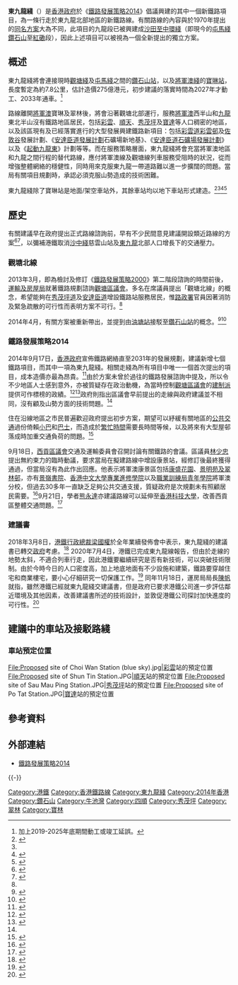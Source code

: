{{香港未來建設}}
{{NoteTA
|G1 = Transport
|zh-hant:綫;zh-hans:线
}}
{{about|《鐵路發展策略2014》中的東九龍線|沙田綫及東九龍綫舊有計劃|東九龍綫 (1970年方案)|現在沙田至中環綫的東九龍綫計劃|沙田至中環綫|}}

'''東九龍綫'''（{{lang-en|East Kowloon Line}}）是[[香港政府|香港政府]]於《[[鐵路發展策略2014|鐵路發展策略2014]]》倡議興建的其中一個新鐵路項目，為一條行走於東九龍北部地區的新鐵路線。有關路線的內容與於1970年提出的[[東九龍綫_(1970年方案)|同名方案]]大為不同，此項目的九龍段已被興建成[[沙田至中環綫|沙田至中環綫]]（即現今的[[屯馬綫|屯馬綫]][[鑽石山站|鑽石山]]至[[紅磡站|紅磡]]段），因此上述項目可以被視為一個全新提出的獨立方案。

== 概述 ==
東九龍綫將會連接現時[[觀塘綫|觀塘綫]]及[[屯馬綫|屯馬綫]]之間的[[鑽石山站|鑽石山站]]，以及[[將軍澳綫|將軍澳綫]]的[[寶琳站|寶琳站]]，長度暫定為約7.8公里，估計造價275億港元，初步建議的落實時間為2027年才動工、2033年通車。<ref>加上2019-2025年底期間動工或竣工延誤。</ref>

路線離開[[將軍澳|將軍澳]]寶琳及翠林後，將會沿著觀塘北部運行，服務[[將軍澳|將軍澳]]西半山和[[九龍|九龍]]東北半山沒有鐵路地區居民，包括[[彩雲邨|彩雲]]、[[順天邨|順天]]、[[秀茂坪邨|秀茂坪]]及[[寶達邨|寶達]]等人口稠密的地區，以及該區現有及已經落實進行的大型發展興建鐵路新項目：包括[[彩雲道|彩雲道]][[彩雲邨|彩雲邨]]及[[佐敦谷|佐敦谷]]發展計劃、《[[安達臣道發展計劃|安達臣道發展計劃]]石礦場新地基》、《[[安達臣道石礦場發展計劃|安達臣道石礦場發展計劃]]》以及《[[起動九龍東|起動九龍東]]》計劃等等。而在服務策略層面，東九龍綫將會充當將軍澳地區和九龍之間行程的替代路線，應付將軍澳線及觀塘線列車服務受阻時的狀況，從而增強整體網絡的穩健性，同時用來克服東九龍一帶道路難以進一步擴闊的問題。當局有關項目規劃時，承認必須克服山勢造成的技術困難。

東九龍綫除了寶琳站是地面/架空車站外，其餘車站均以地下車站形式建造。<ref>{{Cite news|url=https://hk.news.yahoo.com/275%E5%84%84%E6%93%AC%E5%BB%BA%E6%9D%B1%E4%B9%9D%E6%96%B0%E9%90%B5%E8%B7%AF-223018811.html|title=275億擬建東九新鐵路|work=太陽報|date=2014年9月18日|accessdate=2014年9月18日}}</ref><ref name="mingpao" /><ref name="mingpao2">{{Cite news|url=http://news2.mingpao.com/pns/%E8%B5%B0%E4%BD%8E%E5%9C%B0%E9%81%BF%E6%8A%80%E8%A1%93%E9%99%90%E5%88%B6%20%E6%9D%B1%E4%B9%9D%E9%BE%8D%E7%B7%9A%E5%B1%B1%E8%85%B3%E8%A8%AD%E7%AB%99/web_tc/article/20140919/s00002/1411063123208|title=走低地避技術限制 東九龍線山腳設站|work=明報|date=2014年9月19日|accessdate=2014年9月19日|archive-date=2016年8月26日|archive-url=https://web.archive.org/web/20160826011433/http://news2.mingpao.com/pns/%E8%B5%B0%E4%BD%8E%E5%9C%B0%E9%81%BF%E6%8A%80%E8%A1%93%E9%99%90%E5%88%B6%20%E6%9D%B1%E4%B9%9D%E9%BE%8D%E7%B7%9A%E5%B1%B1%E8%85%B3%E8%A8%AD%E7%AB%99/web_tc/article/20140919/s00002/1411063123208|dead-url=no}}</ref><ref>{{Cite news|url=http://hk.apple.nextmedia.com/news/art/20140918/18870186|title=政府擬花1,100億建7鐵路項目 擱置屯荃鐵路 西鐵綫勢逼爆|work=蘋果日報|date=2014年9月18日|accessdate=2014年9月18日|archive-date=2017年6月28日|archive-url=https://web.archive.org/web/20170628233946/http://hk.apple.nextmedia.com/news/art/20140918/18870186|dead-url=no}}</ref>

== 歷史 ==
有關建議早在政府提出正式路線諮詢前，早有不少民間意見建議開設類近路線的方案<ref>{{cite web|url=http://hk.knowledge.yahoo.com/question/question?qid=7007113001678|title=假設性鐵路路線問題：東九龍山區|publisher=雅虎知識<sup>+</sup>|date=2007-11-30|accessdate=2008-04-24}}</ref><ref>{{cite news |url=http://hk.apple.nextmedia.com/template/apple/art_main.php?iss_id=20111014&sec_id=4104&subsec_id=11866&art_id=15703936 |title=九龍東擬建環保高架輕軌 林鄭︰不是打造複製中環 |publisher=[[蘋果日報_(香港)|蘋果日報]] |authors=梁德倫　蔡建豪 |date=2011-10-14 |accessdate=2011-10-15 |language=zh-hant |archive-date=2012-01-16 |archive-url=https://web.archive.org/web/20120116065822/http://hk.apple.nextmedia.com/template/apple/art_main.php?iss_id=20111014&sec_id=4104&subsec_id=11866&art_id=15703936 |dead-url=no }}</ref>，以彌補港鐵取消[[沙田至中環綫|沙中綫]]慈雲山站及[[東九龍|東九龍]]北部人口增長下的交通壓力。

=== 觀塘北線 ===
2013年3月，即為檢討及修訂《[[鐵路發展策略|鐵路發展策略2000]]》第二階段諮詢的時間前後，[[運輸及房屋局|運輸及房屋局]]就著鐵路規劃諮詢[[觀塘區議會|觀塘區議會]]。多名在席議員提出「觀塘北線」的概念，希望能夠在[[秀茂坪道|秀茂坪道]]及[[安達臣道|安達臣道]]增設鐵路站服務居民，惟[[路政署|路政署]]官員因著消防及緊急疏散的可行性而表明方案不可行。<ref name="mingpao2" />

2014年4月，有關方案被重新帶出，並提到由[[油塘站|油塘站]]接駁至[[鑽石山站|鑽石山站]]的概念。<ref>{{Cite news|url=http://paper.wenweipo.com/2014/04/28/HK1404280024.htm|title=民記遊行促港鐵建觀塘北線|work=文匯報|date=2014年4月28日|accessdate=2014年9月19日|archive-date=2016年3月4日|archive-url=https://web.archive.org/web/20160304075244/http://paper.wenweipo.com/2014/04/28/HK1404280024.htm|dead-url=no}}</ref><ref>{{Cite news|url=http://www.singpao.com/xw/ht/201404/t20140430_503792.html|title=觀塘北港鐵線要及早規劃|work=成報|date=2014年4月30日|accessdate=2014年9月19日|deadurl=yes|archiveurl=https://web.archive.org/web/20140910005351/http://www.singpao.com/xw/ht/201404/t20140430_503792.html|archivedate=2014年9月10日}}</ref>

===鐵路發展策略2014===
{{main|鐵路發展策略2014}}
2014年9月17日，[[香港政府|香港政府]]宣佈鐵路網絡直至2031年的發展規劃，建議新增七個鐵路項目，而其中一項為東九龍綫。相關走綫為所有項目中唯一一個首次提出的項目，成本造價亦最為昂貴。<ref>{{Cite news|url=https://hk.news.yahoo.com/%E6%94%BF%E5%BA%9C%E6%89%93%E9%80%A0%E5%85%AB%E5%B9%B4%E8%97%8D%E5%9C%96%E6%9D%B1%E4%B9%9D%E9%BE%8D%E7%B6%AB%E6%9C%80%E9%87%8D%E6%9C%AC-1100%E5%84%84%E5%BB%BA%E5%85%AD%E9%90%B5%E8%B7%AF-%E5%8C%97%E7%92%B0-%E8%B2%AB%E9%80%9A%E6%9D%B1%E8%A5%BF%E7%B6%AB-215516697.html|title=政府打造八年藍圖東九龍綫最重本 1100億建六鐵路「北環」貫通東西綫|work=星島日報|date=2014-09-18|accessdate=2014-09-18|archive-date=2020-11-29|archive-url=https://web.archive.org/web/20201129085346/https://hk.news.yahoo.com/%E6%94%BF%E5%BA%9C%E6%89%93%E9%80%A0%E5%85%AB%E5%B9%B4%E8%97%8D%E5%9C%96%E6%9D%B1%E4%B9%9D%E9%BE%8D%E7%B6%AB%E6%9C%80%E9%87%8D%E6%9C%AC-1100%E5%84%84%E5%BB%BA%E5%85%AD%E9%90%B5%E8%B7%AF-%E5%8C%97%E7%92%B0-%E8%B2%AB%E9%80%9A%E6%9D%B1%E8%A5%BF%E7%B6%AB-215516697.html|dead-url=no}}</ref>由於方案未曾於過往的鐵路發展諮詢中提及，所以令不少地區人士感到意外，亦被質疑存在政治動機，為當時控制[[觀塘區議會|觀塘區議會]]的[[建制派_(香港)|建制派]]提供可作標榜的政績。<ref name="mingpao">{{Cite news|url=http://news2.mingpao.com/pns/%E6%9D%B1%E4%B9%9D%E7%B7%9A%E5%BF%BD%E7%B4%8D%E8%97%8D%E5%9C%96%20%E5%9C%B0%E5%8D%80%E4%BA%BA%E5%A3%AB%E6%84%9F%E6%84%8F%E5%A4%96/web_tc/article/20140918/s00001/1410975949974|title=東九線忽納藍圖 地區人士感意外|work=明報|date=2014-09-18|accessdate=2014-09-18|archive-date=2020-03-03|archive-url=https://web.archive.org/web/20200303183145/http://news2.mingpao.com/pns/%25E6%259D%25B1%25E4%25B9%259D%25E7%25B7%259A%25E5%25BF%25BD%25E7%25B4%258D%25E8%2597%258D%25E5%259C%2596%2520%25E5%259C%25B0%25E5%258D%2580%25E4%25BA%25BA%25E5%25A3%25AB%25E6%2584%259F%25E6%2584%258F%25E5%25A4%2596/web_tc/article/20140918/s00001/1410975949974|dead-url=no}}</ref><ref>{{Cite news|url=http://hk.apple.nextmedia.com/news/art/20140918/18870191|title=東九龍新綫　益建制政績工程|work=蘋果日報|date=2014-09-18|accessdate=2014-09-18|archive-date=2016-03-04|archive-url=https://web.archive.org/web/20160304141825/http://hk.apple.nextmedia.com/news/art/20140918/18870191|dead-url=no}}</ref>政府則指出區議會早前提出的走線與政府建議並不相同，沒有顧及山勢方面的技術問題。<ref name="mingpao2" />

住在沿線地區之市民普遍歡迎政府提出初步方案，期望可以紓緩有關地區的[[香港交通|公共交通]]過份倚賴[[香港小型巴士|小巴]]和[[香港巴士|巴士]]，而造成於[[繁忙時間|繁忙時間]]需要長時間等候，以及將來有大型屋邨落成時加重交通負荷的問題。<ref>{{Cite news|url=http://news.tvb.com/local/541962d06db28cc93b000002/|title=政府倡先建北環綫及古洞站 配合跨境交通需求|work=無綫新聞|date=2014-09-17|accessdate=2014-09-18|archive-date=2020-11-29|archive-url=https://web.archive.org/web/20201129170217/http://news.tvb.com/local/541962d06db28cc93b000002/|dead-url=no}}</ref>

9月18日，[[西貢區議會|西貢區議會]]交通及運輸委員會召開討論有關鐵路的會議。區議員[[林少忠|林少忠]]提出無約束力的臨時動議，要求當局在擬建路線中增設康景站，經修訂後最終獲得通過，但當局沒有為此作出回應。他表示將軍澳康景區包括[[康盛花園|康盛花園]]、[[翠林邨|景明苑及翠林邨]]，亦有[[景嶺書院|景嶺書院]]、[[香港中文大學專業進修學院|香港中文大學專業進修學院]]以及[[職業訓練局_(香港)|職業訓練局]][[青年學院|青年學院]]將軍澳分校，但過去30多年一直缺乏足夠公共交通支援，質疑政府是次規劃未有照顧居民需要。<ref>{{Cite news|url=https://hk.news.yahoo.com/%E8%A5%BF%E8%B2%A2%E5%8D%80%E6%9C%83%E8%A6%81%E6%B1%82-%E6%9D%B1%E4%B9%9D-%E8%A8%AD%E5%BA%B7%E6%99%AF%E7%AB%99-215517096.html|title=西貢區會要求 東九綫設康景站|work=星島日報|date=2014-09-19|accessdate=2014-09-20|archive-date=2020-11-29|archive-url=https://web.archive.org/web/20201129082402/https://hk.news.yahoo.com/%E8%A5%BF%E8%B2%A2%E5%8D%80%E6%9C%83%E8%A6%81%E6%B1%82-%E6%9D%B1%E4%B9%9D-%E8%A8%AD%E5%BA%B7%E6%99%AF%E7%AB%99-215517096.html|dead-url=no}}</ref>9月21日，學者[[熊永達|熊永達]]亦建議路線可以延伸至[[香港科技大學|香港科技大學]]，改善西貢區整體交通問題。<ref>{{Cite news|url=http://www.metroradio.com.hk/MetroFinance/News/NewsLive.aspx?SearchText=&NewsId=20140921100809&page=0|title=田北辰批評新鐵路發展短視|work=新城財經台|date=2014-09-21|accessdate=2014-09-22|deadurl=yes|archiveurl=https://web.archive.org/web/20141020043538/http://www.metroradio.com.hk/MetroFinance/News/NewsLive.aspx?SearchText=&NewsId=20140921100809&page=0|archivedate=2014-10-20}}</ref>

===建議書===
2018年3月8日，[[港鐵|港鐵]][[行政總裁|行政總裁]][[梁國權|梁國權]]於全年業續發佈會中表示，東九龍綫的建議書已轉交[[香港特別行政區政府|政府]]考慮。<ref>{{Cite news|url=http://www.mtr.com.hk/archive/corporate/ch/investor/annual2017/mtr_ar2017_final_chi_media.pdf|title=業績公佈|work=[[港鐵|港鐵]]|date=2018年3月8日|accessdate=2018年3月9日|archive-date=2018年3月9日|archive-url=https://web.archive.org/web/20180309182912/http://www.mtr.com.hk/archive/corporate/ch/investor/annual2017/mtr_ar2017_final_chi_media.pdf|dead-url=no}}</ref>
2020年7月4日，港鐵已完成東九龍線報告，但由於走線的地勢太斜，不適合列車行走，因此港鐵要繼續研究是否有新技術，可以突破技術限制。由於今時今日的人口密度高，加上地底地面有不少設施和建築，鐵路要穿越住宅和商業樓宅，要小心仔細研究一切保護工作。<ref>{{Cite news|url=https://news.rthk.hk/rthk/ch/component/k2/1535794-20200704.htm?spTabChangeable=0|title=陳帆指已著手研究新部門角色　冀下一新鐵路工程前成立|date=2020年7月4日|website=[[香港電台|香港電台]]|accessdate=2020年7月5日|archive-date=2020年12月3日|archive-url=https://web.archive.org/web/20201203142114/https://news.rthk.hk/rthk/ch/component/k2/1535794-20200704.htm?spTabChangeable=0|dead-url=no}}</ref> 同年11月18日，運房局局長[[陳帆|陳帆]]就指，雖然港鐵已經就東九龍綫交建議書，但是政府已要求港鐵公司進一步評估鄰近環境及其他因素，改善建議書所述的技術設計，並敦促港鐵公司探討加快進度的可行性。<ref>{{Cite news|url=https://ps.hket.com/article/2806175|author=余敏欽|title=【東九龍規劃】東九龍綫落實無期？運房局：上山鐵路的爬升能力有限 工程難度高|date=2020年11月18日|newspaper=[[香港經濟日報|香港經濟日報]]|6=|accessdate=2021年5月14日|archive-date=2021年2月12日|archive-url=https://web.archive.org/web/20210212215554/https://ps.hket.com/article/2806175|dead-url=no}}</ref>

== 建議中的車站及接駁路綫 ==
{{東九龍綫RDT}}
{{港鐵車站列表/東九龍綫}}

===車站預定位置===
<gallery>
File:Proposed site of Choi Wan Station (blue sky).jpg|[[彩雲站|彩雲]]站的預定位置
File:Proposed site of Shun Tin Station.JPG|[[順天站|順天]]站的預定位置
File:Proposed site of Sau Mau Ping Station.JPG|[[秀茂坪站|秀茂坪]]站的預定位置
File:Proposed site of Po Tat Station.JPG|[[寶達站|寶達]]站的預定位置
</gallery>

==參考資料==
{{reflist|30em}}

== 外部連結 ==
* {{zh-hk}}[http://www.thb.gov.hk/tc/psp/publications/transport/publications/rds2014.pdf 鐵路發展策略2014] {{Wayback|url=http://www.thb.gov.hk/tc/psp/publications/transport/publications/rds2014.pdf |date=20160412091351 }}
{{-}}
{{東九龍綫}}
{{屯馬綫}}
{{沙田至中環綫}}
{{港鐵路綫及服務}}
{{安達臣道發展計劃}}
{{香港公共交通}}
{{珠三角交通}}
[[Category:港鐵|Category:港鐵]]
[[Category:香港鐵路線|Category:香港鐵路線]]
[[Category:東九龍綫|Category:東九龍綫]]
[[Category:2014年香港|Category:2014年香港]]
[[Category:鑽石山|Category:鑽石山]]
[[Category:牛池灣|Category:牛池灣]]
[[Category:四順|Category:四順]]
[[Category:秀茂坪|Category:秀茂坪]]
[[Category:翠林|Category:翠林]]
[[Category:寶林|Category:寶林]]